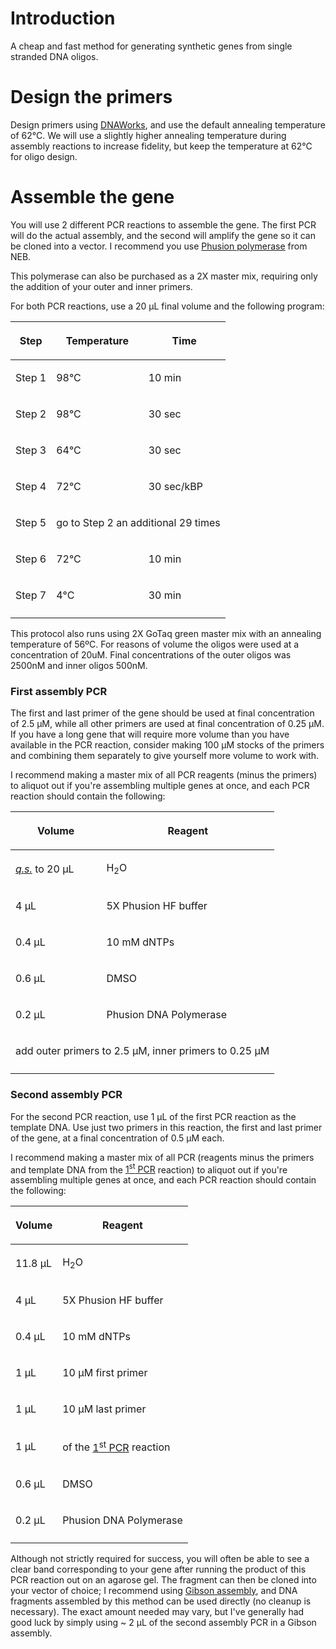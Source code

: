 =Introduction=
A cheap and fast method for generating synthetic genes from single stranded DNA oligos.


=Design the primers=
Design primers using [http://helixweb.nih.gov/dnaworks/ DNAWorks], and use the default annealing temperature of 62°C.  We will use a slightly higher annealing temperature during assembly reactions to increase fidelity, but keep the temperature at 62°C for oligo design.


=Assemble the gene=
You will use 2 different PCR reactions to assemble the gene.  The first PCR will do the actual assembly, and the second will amplify the gene so it can be cloned into a vector.  I recommend you use [https://www.neb.com/protocols/1/01/01/pcr-protocol-m0530 Phusion polymerase] from NEB.

This polymerase can also be purchased as a 2X master mix, requiring only the addition of your outer and inner primers.

For both PCR reactions, use a 20 μL final volume and the following program:

{| class="wikitable" border="1"
|-
!  Step
!  Temperature
!  Time
|-
| Step 1 || 98°C || 10 min
|-
| Step 2 || 98°C || 30 sec
|-
| Step 3 || 64°C || 30 sec
|-
| Step 4 || 72°C || 30 sec/kBP
|-
| Step 5 || colspan="2"| go to Step 2 an additional 29 times
|-
| Step 6 || 72°C || 10 min
|-
| Step 7 || 4°C || 30 min
|-
|}
This protocol also runs using 2X GoTaq green master mix with an annealing temperature of 56ºC.
For reasons of volume the oligos were used at a concentration of 20uM. Final concentrations of the outer oligos was 2500nM and inner oligos 500nM.

===First assembly PCR===
The first and last primer of the gene should be used at final concentration of 2.5 μM, while all other primers are used at final concentration of 0.25 μM.  If you have a long gene that will require more volume than you have available in the PCR reaction, consider making 100 μM stocks of the primers and combining them separately to give yourself more volume to work with.

I recommend making a master mix of all PCR reagents (minus the primers) to aliquot out if you're assembling multiple genes at once, and each PCR reaction should contain the following:
{| class="wikitable" border="1"
|- 
!  Volume
!  Reagent
|-
| [http://en.wikipedia.org/wiki/Quantum_satis ''q.s.''] to 20 μL || H<sub>2</sub>O
|-
| 4 μL || 5X Phusion HF buffer
|-
| 0.4 μL || 10 mM dNTPs
|-
| 0.6 μL || DMSO
|-
| 0.2 μL || Phusion DNA Polymerase
|-
| colspan="2"| add outer primers to 2.5 μM, inner primers to 0.25 μM
|-
|}


===Second assembly PCR===
For the second PCR reaction, use 1 μL of the first PCR reaction as the template DNA.  Use just two primers in this reaction, the first and last primer of the gene, at a final concentration of 0.5 μM each.

I recommend making a master mix of all PCR (reagents minus the primers and template DNA from the [[#First assembly PCR|1<sup>st</sup> PCR]] reaction) to aliquot out if you're assembling multiple genes at once, and each PCR reaction should contain the following:
{| class="wikitable" border="1"
|-
!  Volume
!  Reagent
|-
| 11.8 μL || H<sub>2</sub>O
|-
| 4 μL || 5X Phusion HF buffer
|-
| 0.4 μL || 10 mM dNTPs
|-
| 1 μL || 10 μM first primer
|-
| 1 μL || 10 μM last primer
|-
| 1 μL || of the [[#First assembly PCR|1<sup>st</sup> PCR]] reaction
|-
| 0.6 μL || DMSO
|-
| 0.2 μL || Phusion DNA Polymerase
|-
|}


Although not strictly required for success, you will often be able to see a clear band corresponding to your gene after running the product of this PCR reaction out on an agarose gel.  The fragment can then be cloned into your vector of choice; I recommend using [[Gibson assembly]], and DNA fragments assembled by this method can be used directly (no cleanup is necessary).  The exact amount needed may vary, but I've generally had good luck by simply using ~ 2 μL of the second assembly PCR in a Gibson assembly.
